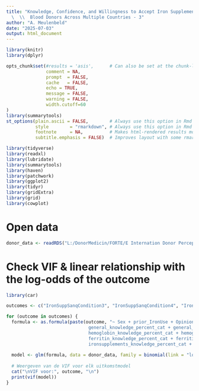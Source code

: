 ```yaml
---
title: "Knowledge, Confidence, and Willingness to Accept Iron Supplementation Among
  \  \\  Blood Donors Across Multiple Countries - 3"
author: "A. Meulenbeld"
date: "2025-07-03"
output: html_document
---
```


```r
library(knitr)
library(dplyr)

opts_chunk$set(#results = 'asis',      # Can also be set at the chunk-level. IT IS NEEDED IN THE dfsummary chunck
               comment = NA,
               prompt  = FALSE,
               cache   = FALSE,
               echo = TRUE,
               message = FALSE,
               warning = FALSE,
               width.cutoff=60
)
library(summarytools)
st_options(plain.ascii = FALSE,        # Always use this option in Rmd documents
           style        = "rmarkdown", # Always use this option in Rmd documents
           footnote     = NA,          # Makes html-rendered results more concise
           subtitle.emphasis = FALSE)  # Improves layout with some rmardown themes

library(tidyverse)
library(readxl)
library(lubridate)
library(summarytools)
library(haven)
library(patchwork)
library(ggplot2)
library(tidyr)
library(gridExtra)
library(grid)
library(cowplot)
```

# Open data
```r
donor_data <- readRDS("L:/DonorMedicin/FORTE/E Internation Donor Perception Survey/B Analysis/R/2. Datasets/thesis_fleur/processed_data.rds")
```

# Check VIF & linear relationship with the log-odds of the outcome 

```r

library(car)

outcomes <- c("IronSuppSanqCondition3", "IronSuppSanqCondition4", "IronSuppSanqCondition6")  

for (outcome in outcomes) {
  formula <- as.formula(paste(outcome, "~ Sex + prior_IronUse + OpinionBloodService7 + Country + 
                               general_knowledge_percent_cat + general_confidence_percent_cat + 
                               hemoglobin_knowledge_percent_cat + hemoglobin_confidence_percent_cat + 
                               ferritin_knowledge_percent_cat + ferritin_confidence_percent_cat + 
                               ironsupplements_knowledge_percent_cat + ironsupplements_confidence_percent_cat"))
  
  model <- glm(formula, data = donor_data, family = binomial(link = "logit"))
  
  # Weergeven van de VIF voor elk uitkomstmodel
  cat("\nVIF voor:", outcome, "\n")
  print(vif(model))
}


```